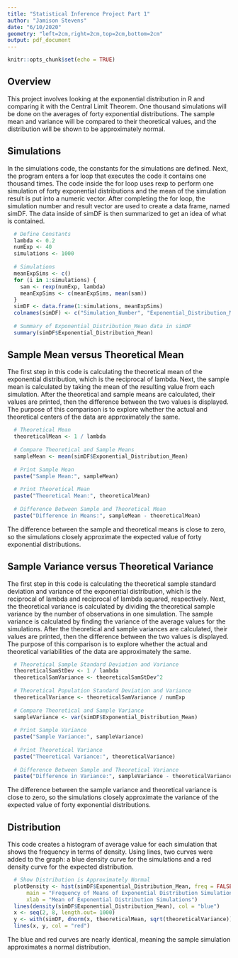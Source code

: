 ```yaml
---
title: "Statistical Inference Project Part 1"
author: "Jamison Stevens"
date: "6/10/2020"
geometry: "left=2cm,right=2cm,top=2cm,bottom=2cm"
output: pdf_document
---
```


```r
knitr::opts_chunk$set(echo = TRUE)
```

## Overview

This project involves looking at the exponential distribution in R and comparing it with the Central Limit Theorem.  One thousand simulations will be done on the averages of forty exponential distributions.  The sample mean and variance will be compared to their theoretical values, and the distribution will be shown to be approximately normal.

## Simulations

In the simulations code, the constants for the simulations are defined.  Next, the program enters a for loop that executes the code it contains one thousand times.  The code inside the for loop uses rexp to perform one simulation of forty exponential distributions and the mean of the simulation result is put into a numeric vector.  After completing the for loop, the simulation number and result vector are used to create a data frame, named simDF.  The data inside of simDF is then summarized to get an idea of what is contained.

```r
  # Define Constants
  lambda <- 0.2
  numExp <- 40
  simulations <- 1000
  
  # Simulations
  meanExpSims <- c()
  for (i in 1:simulations) {
    sam <- rexp(numExp, lambda)
    meanExpSims <- c(meanExpSims, mean(sam))
  }
  simDF <- data.frame(1:simulations, meanExpSims)
  colnames(simDF) <- c("Simulation_Number", "Exponential_Distribution_Mean")
  
  # Summary of Exponential_Distribution_Mean data in simDF
  summary(simDF$Exponential_Distribution_Mean)
```

## Sample Mean versus Theoretical Mean

The first step in this code is calculating the theoretical mean of the exponential distribution, which is the reciprocal of lambda.  Next, the sample mean is calculated by taking the mean of the resulting value from each simulation.  After the theoretical and sample means are calculated, their values are printed, then the difference between the two values is displayed.  The purpose of this comparison is to explore whether the actual and theoretical centers of the data are approximately the same.

```r
  # Theoretical Mean
  theoreticalMean <- 1 / lambda
  
  # Compare Theoretical and Sample Means
  sampleMean <- mean(simDF$Exponential_Distribution_Mean)
  
  # Print Sample Mean
  paste("Sample Mean:", sampleMean)
  
  # Print Theoretical Mean
  paste("Theoretical Mean:", theoreticalMean)
  
  # Difference Between Sample and Theoretical Mean
  paste("Difference in Means:", sampleMean - theoreticalMean)
```

The difference between the sample and theoretical means is close to zero, so the simulations closely approximate the expected value of forty exponential distributions.

## Sample Variance versus Theoretical Variance

The first step in this code is calculating the theoretical sample standard deviation and variance of the exponential distribution, which is the reciprocal of lambda and reciprocal of lambda squared, respectively.   Next, the theoretical variance is calculated by dividing the theoretical sample variance by the number of observations in one simulation.  The sample variance is calculated by finding the variance of the average values for the simulations.  After the theoretical and sample variances are calculated, their values are printed, then the difference between the two values is displayed.  The purpose of this comparison is to explore whether the actual and theoretical variabilities of the data are approximately the same.

```r
  # Theoretical Sample Standard Deviation and Variance
  theoreticalSamStDev <- 1 / lambda
  theoreticalSamVariance <- theoreticalSamStDev^2
  
  # Theoretical Population Standard Deviation and Variance
  theoreticalVariance <- theoreticalSamVariance / numExp
  
  # Compare Theoretical and Sample Variance
  sampleVariance <- var(simDF$Exponential_Distribution_Mean)
  
  # Print Sample Variance
  paste("Sample Variance:", sampleVariance)
  
  # Print Theoretical Variance
  paste("Theoretical Variance:", theoreticalVariance)
  
  # Difference Between Sample and Theoretical Variance
  paste("Difference in Variance:", sampleVariance - theoreticalVariance)
```

The difference between the sample variance and theoretical variance is close to zero, so the simulations closely approximate the variance of the expected value of forty exponential distributions.

## Distribution

This code creates a histogram of average value for each simulation that shows the frequency in terms of density.  Using lines, two curves were added to the graph: a blue density curve for the simulations and a red density curve for the expected distribution.

```r
  # Show Distribution is Approximately Normal
  plotDensity <- hist(simDF$Exponential_Distribution_Mean, freq = FALSE, breaks = 30,
      main = "Frequency of Means of Exponential Distribution Simulations", 
      xlab = "Mean of Exponential Distribution Simulations")
  lines(density(simDF$Exponential_Distribution_Mean), col = "blue")
  x <- seq(2, 8, length.out= 1000)
  y <- with(simDF, dnorm(x, theoreticalMean, sqrt(theoreticalVariance)))
  lines(x, y, col = "red")
```

The blue and red curves are nearly identical, meaning the sample simulation approximates a normal distribution.